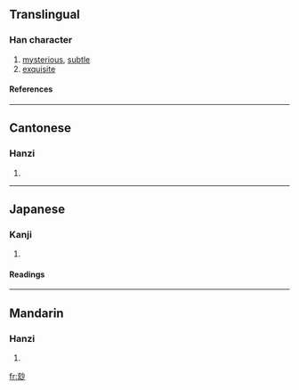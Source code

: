 {{see|妙}}

==Translingual==
===Han character===
{{Han char|rn=95|rad=玄|as=04|sn=9|four=0972<sub>0</sub>|canj=卜戈火竹 (YIFH)}}
# [[mysterious]], [[subtle]]
# [[exquisite]]
====References====
{{Han ref|kx=0725.020|dkj=20815|dj=1135.010|hdz=10287.040|uh=7385|ud=29573|bh=CFC6|bd=53190}}

----
==Cantonese==
===Hanzi===
{{yue-hanzi|jyut=|y=miu6}}
# {{defn|Cantonese}}

----
==Japanese==
===Kanji===
{{ja-kanji|grade=|rs=玄04}}
# {{defn|Japanese}} 
====Readings====
{{ja-readings|on=[[みょう]] (myō)|kun=[[たえ]] (tae)}}

----
==Mandarin==
===Hanzi===
{{cmn-hanzi|pin=[[cī]] (ci1), [[miào]] (miao4), [[xuán]] (xuan2)|wg=tz'u<sup>1</sup>, miao<sup>4</sup>, hsüan<sup>2</sup>}}
# {{defn|Mandarin}}

[[fr:玅]]